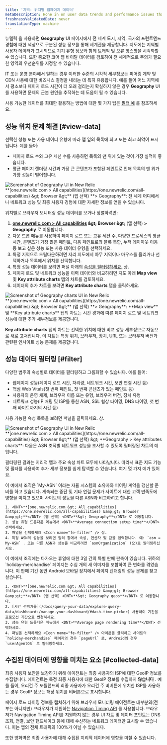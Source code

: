 ```yaml
---
title: '지역: 위치별 웹페이지 데이터'
metaDescription: Hone in on user data trends and performance issues that are region-specific with our Geography UI.
freshnessValidatedDate: never
translationType: machine
---
```


뉴렐릭 <InlinePopover type="browser" />을 사용하면 <DNT>**Geography**</DNT> UI 페이지에서 전 세계 도시, 지역, 국가의 프런트엔드 경험에 대한 색상으로 구분된 성능 정보를 통해 세계관을 제공합니다. 지도에는 지역별 사용자 데이터가 표시되므로 기기 유형 정보와 함께 트래픽 및 오류 핫스팟을 시각화할 수 있습니다. 또한 중요한 코어 웹 바이탈 데이터를 검토하여 전 세계적으로 주의가 필요한 영역의 우선순위를 지정할 수 있습니다.

IT 또는 운영 분야에서 일하는 경우 이러한 수준의 시각적 세부정보는 피어링 계약 및 CDN 사용에 대한 비즈니스 결정을 내리는 데 특히 유용합니다. 예를 들어 어느 지역에서 평소보다 페이지 로드 시간이 더 오래 걸리는지 확실하지 않은 경우 <DNT>**Geography**</DNT> UI를 사용하면 문제의 근본 원인을 추적하는 데 도움이 될 수 있습니다.

사용 가능한 데이터를 최대한 활용하는 방법에 대한 몇 가지 팁은 [필터 예](#filter) 를 참조하세요.

## 성능 위치 문제 해결 [#view-data]

선택한 성능 또는 사용 데이터 유형에 따라 맵 옆의 목록에 최고 또는 최고 최악이 표시됩니다. 예를 들어:

* 페이지 로드 수와 고유 세션 수를 사용하면 목록의 맨 위에 있는 것이 가장 실적이 좋습니다.
* 평균 페이지 렌더링 시간과 가장 큰 콘텐츠가 포함된 페인트로 인해 목록의 맨 위가 가장 성능이 떨어집니다.

<img title="Geography UI" alt="Screenshot of Geography UI in New Relic" src="/images/browser_screenshot-full_geography-summary.webp" />

<figcaption>
  <DNT>**[one.newrelic.com &gt; All capabilities](https://one.newrelic.com/all-capabilities) &amp;gt; Browser &amp;gt;**</DNT> (앱 선택) <DNT>**&gt; Geography**</DNT>: 전 세계 어디에서나 네트워크 성능 및 최종 사용자 경험에 대한 자세한 정보를 얻을 수 있습니다.
</figcaption>

위치별로 브라우저 모니터링 성능 데이터를 보거나 정렬하려면:

1. <DNT>**[one.newrelic.com &gt; All capabilities](https://one.newrelic.com/all-capabilities) &amp;gt; Browser &amp;gt;** </DNT>(앱 선택) <DNT>**&gt; Geography**</DNT> 로 이동합니다.
2. 다운 드롭 메뉴를 사용하여 페이지 로드 또는 고유 세션 수, 다양한 프로세스의 평균 시간, 콘텐츠가 가장 많은 페인트, 다음 페인트로의 블록 복합, 누적 레이아웃 이동 등 보고 싶은 성능 또는 사용 데이터 유형을 선택하세요.
3. 특정 지역으로 드릴다운하려면 지리 지도에서 아무 지역이나 마우스를 올리거나 선택하거나 목록에서 위치를 선택합니다.
4. 특정 성능 데이터를 보려면 퍼널 아래의 [속성을 필터링하세요.](#filter) <Icon name="fe-filter" /> 상.
5. 페이지 로드 및 네트워크 성능을 이력 데이터와 비교하려면 지도 아래 <DNT>**Map view**</DNT> 및 <DNT>**Key attribute charts**</DNT> 탭의 차트를 검토하세요.
6. 데이터의 추가 차트를 보려면 <DNT>**Key attribute charts**</DNT> 탭을 클릭하세요.

<img title="Geography UI charts" alt="Screenshot of Geography charts UI in New Relic" src="/images/browser_screenshot-full_filterable-graphs.webp" />

<figcaption>
  <DNT>**[one.newrelic.com &gt; All capabilities](https://one.newrelic.com/all-capabilities) &amp;gt; Browser &amp;gt;**</DNT> (앱 선택) <DNT>**&gt; Geography**</DNT>: <DNT>**Map view**</DNT> 및 <DNT>**Key attribute charts**</DNT> 탭의 차트는 시간 경과에 따른 페이지 로드 및 네트워크 성능에 대한 추가 세부정보를 제공합니다.
</figcaption>

<DNT>**Key attribute charts**</DNT> 탭의 차트는 선택한 위치에 대한 비교 성능 세부정보로 자동으로 새로 고쳐집니다. 이 차트는 특정 위치, 브라우저, 장치, URL 또는 브라우저 버전과 관련된 인사이트 성능 문제를 제공합니다.

## 성능 데이터 필터링 [#filter]

다양한 범주의 속성별로 데이터를 필터링하고 그룹화할 수 있습니다. 예를 들어:

* 웹페이지 성능(페이지 로드 시간, 처리량, 네트워크 시간, 보안 연결 시간 등)
* 핵심 Web Vitals(첫 번째 페인트, 첫 번째 콘텐츠가 있는 페인트 등)
* 사용자의 운영 체제, 브라우저 이름 또는 유형, 브라우저 버전, 장치 유형
* 네트워크 성능(IP 매핑 및 ISP를 통한 ASN, SSL 협상 타이밍, DNS 타이밍, 첫 번째 바이트까지의 시간 등)

사용 가능한 속성 목록을 보려면 퍼널을 클릭하세요. <Icon name="fe-filter" /> 상.

<img title="Geography UI" alt="Screenshot of Geography UI in New Relic" src="/images/browser_screenshot-full_key-attributes.webp" />

<figcaption>
  <DNT>**[one.newrelic.com &gt; All capabilities](https://one.newrelic.com/all-capabilities) &amp;gt; Browser &amp;gt;**</DNT> (앱 선택) &amp;gt; <DNT>**Geography &gt; Key attributes charts**</DNT>: 다음은 ASN 조직별 네트워크 성능을 조사할 수 있도록 필터링된 차트의 예입니다.
</figcaption>

필터링된 결과는 지리적 맵과 주요 속성 차트 모두에 나타납니다. 따라서 표준 지도 기능 및 필터를 사용하여 추가 세부 정보를 쉽게 탐색할 수 있습니다. 여기 몇 가지 예가 있어요.

<CollapserGroup>
  <Collapser id="example-asn" title="예: ASN에 의한 불만족스러운 네트워크 성능">
    이 예에서 조직은 `My-ASN` 이라는 자율 시스템의 소유자와 피어링 계약을 갱신할 준비를 하고 있습니다. 계속되는 중단 및 기타 연결 문제가 사이트에 대한 고객 만족도에 영향을 미치고 있으며 사이트의 성능을 다른 ASN과 비교하려고 합니다.

    1. <DNT>**[one.newrelic.com &gt; All capabilities](https://one.newrelic.com/all-capabilities) &amp;gt; Browser &amp;gt;**</DNT> (앱 선택) <DNT>**&gt; Geography**</DNT> 로 이동합니다.
    2. 성능 유형 드롭다운 메뉴에서 <DNT>**Average connection setup time**</DNT> 선택하세요.
    3. 퍼널을 선택하세요 <Icon name="fe-filter" /> 상.
    4. 특정 ASN의 성능을 보려면 필터 창에서 속성, 연산자 및 값을 입력합니다. 예: `asn = My-ASN` . 또는 다른 ASN과 성능을 비교하려면 `asnOrganization` (으)로 필터링하십시오.
  </Collapser>

  <Collapser id="example-promo" title="예: 판촉 중 페이지 렌더링 성능">
    이 예에서 조직에는 다가오는 휴일에 대한 3일 간의 특별 판매 판촉이 있습니다. 귀하의 `holiday-merchandise` 페이지는 수십 개의 새 이미지를 포함하여 큰 변화를 겪었습니다. 이 판매 기간 동안 Android 모바일 장치에서 페이지 렌더링의 성능 문제를 찾고 싶습니다.

    1. <DNT>**[one.newrelic.com &gt; All capabilities](https://one.newrelic.com/all-capabilities) &amp;gt; Browser &amp;gt;**</DNT> (앱 선택) <DNT>**&gt; Geography geos**</DNT> 로 이동합니다.
    2. [시간 선택기를](/docs/query-your-data/explore-query-data/dashboards/manage-your-dashboard/#dash-time-picker) 사용하여 기간을 프로모션 기간으로 변경하세요.
    3. 성능 유형 드롭다운 메뉴에서 <DNT>**Average page rendering time**</DNT> 선택하세요.
    4. 퍼널을 선택하세요 <Icon name="fe-filter" /> 아이콘을 클릭하고 사이트의 `holiday-merchandise` 페이지의 경우 `pageUrl` 로, Android의 경우 `userAgentOS` 로 필터링하세요.
  </Collapser>
</CollapserGroup>

## 수집된 데이터에 영향을 미치는 요소 [#collected-data]

최종 사용자 보안을 보장하기 위해 에이전트는 최종 사용자의 ISP에 대한 GeoIP 정보를 수집합니다. 에이전트는 특정 최종 사용자에 대한 GeoIP 정보를 수집하지 **않습니다** . 예를 들어, 오리건 주 포틀랜드의 최종 사용자가 오리건 주 비버튼에 위치한 ISP를 사용하는 경우 GeoIP 정보는 해당 위치를 비버튼으로 표시합니다.

페이지 로드 타이밍 정보를 캡처하기 위해 브라우저 모니터링 에이전트는 대부분의(전부는 아니지만) 브라우저가 지원하는 [Navigation Timing API](/docs/browser/new-relic-browser/browser-agent-apis/navigation-timing-api) 를 사용합니다. 브라우저가 Navigation Timing API를 지원하지 않는 경우 UI 차트 및 데이터 포인트는 DNS 조회, 연결, 보안 핸드셰이크 등에 대해 수신하는 네트워크 데이터만 표시할 수 있습니다. 이는 앱의 전체 트래픽의 100%가 아닐 수 있습니다.

또한 방화벽은 최종 사용자에 대해 수집된 지리적 데이터에 영향을 미칠 수 있습니다.